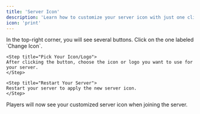```yaml
--- 
title: 'Server Icon' 
description: 'Learn how to customize your server icon with just one click!' 
icon: 'print' 
---
```


<Steps>
    <Step title="Navigate to Files">
    In the top-right corner, you will see several buttons. Click on the one labeled `Change Icon`.
    </Step>

    <Step title="Pick Your Icon/Logo">
    After clicking the button, choose the icon or logo you want to use for your server.
    </Step>

    <Step title="Restart Your Server">
    Restart your server to apply the new server icon.
    </Step>
</Steps>

<Check>
Players will now see your customized server icon when joining the server.
</Check>
